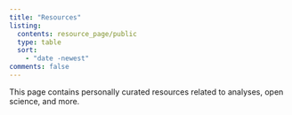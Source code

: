 ```yaml
---
title: "Resources"
listing:
  contents: resource_page/public
  type: table
  sort:
    - "date -newest"
comments: false
---
```


This page contains personally curated resources related to analyses, open science, and more.